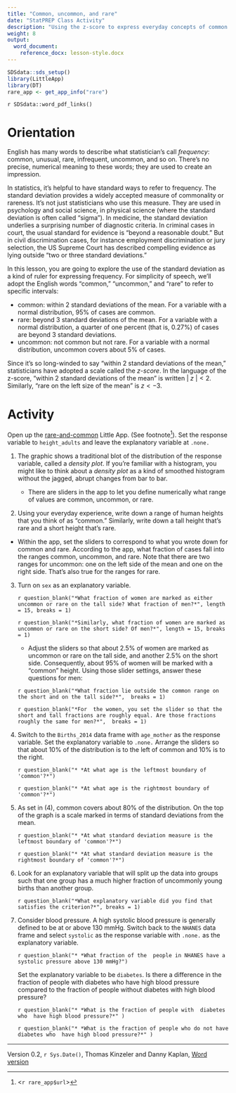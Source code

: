 ```yaml
---
title: "Common, uncommon, and rare"
date: "StatPREP Class Activity"
description: "Using the z-score to express everyday concepts of common and rare."
weight: 8
output:
  word_document:
    reference_docx: lesson-style.docx
---
```


```r
SDSdata::sds_setup()
library(LittleApp)
library(DT)
rare_app <- get_app_info("rare")
```

`r SDSdata::word_pdf_links()`

# Orientation 

English has many words to describe what statistician's call *frequency*: common, unusual, rare, infrequent, uncommon, and so on. There's no precise, numerical meaning to these words; they are used to create an impression.

In statistics, it's helpful to have standard ways to refer to frequency. The standard deviation provides a widely accepted measure of commonality  or rareness. It's not just statisticians who use this measure. They are used in psychology and social science, in physical science (where the standard deviation is often called "sigma"). In medicine, the standard deviation underlies a surprising number of diagnostic criteria. In criminal cases in court, the usual standard for evidence is "beyond a reasonable doubt." But in civil discrimination cases, for instance employment discrimination or jury selection, the US Supreme Court has described compelling evidence as lying outside "two or three standard deviations."

In this lesson, you are going to explore the use of the standard deviation as a kind of ruler for expressing frequency. For simplicity of speech,  we'll adopt the English words "common,"  "uncommon," and "rare" to refer to specific intervals:

* common: within 2 standard deviations of the mean. For a variable with a normal distribution, 95% of cases are common.
* rare: beyond 3 standard deviations of the mean. For a variable with a normal distribution, a quarter of one percent (that is, 0.27%) of cases are beyond 3 standard deviations.
* uncommon: not common but not rare. For a variable with  a  normal distribution, uncommon covers about 5% of cases.  

Since it's so long-winded to say "within 2 standard deviations of the mean," statisticians have adopted a scale called the *z-score*. In the language of the z-score, "within 2 standard deviations of the mean" is written $|\ z\ | < 2$. Similarly, "rare on  the left size of the mean" is $z < -3$.


# Activity

Open up the [rare-and-common](`r rare_app$url`)  Little App. (See footnote^[<`r rare_app$url`>]).  Set the response variable to `height_adults` and leave the explanatory variable at `.none.` 

1. The graphic shows a traditional blot of the distribution of the response variable, called a *density plot*. If you're familiar with a histogram, you might like to think about a *density plot* as a kind of smoothed histogram without the jagged, abrupt changes from bar to bar.

    * There are sliders in the app to let you define numerically what range of values are common, uncommon, or rare. 
    
2. Using your everyday experience, write down a range of human heights that you think of as "common." Similarly, write down a tall height that's rare and a short height that's rare.

* Within the app, set the sliders to correspond to what you wrote down for common and rare. According to the app, what fraction of cases fall into the ranges common, uncommon,  and rare. Note that there are two ranges for uncommon: one on the left side of the mean and one on the right side. That's also true for the ranges for rare.

3. Turn on `sex` as an explanatory variable. 

    `r question_blank("*What fraction of women are marked as either uncommon or rare on the tall side? What fraction of men?*", length = 15, breaks = 1)`
    
    `r question_blank("*Similarly, what fraction of women are marked as uncommon or rare on the short side? Of men?*", length = 15, breaks = 1)`
    
    * Adjust the sliders so that about 2.5% of women are marked as uncommon or rare on the tall side, and another 2.5% on the short side. Consequently,  about 95% of women will be marked with a "common" height. Using those slider settings,  answer these questions for men:
    
    `r question_blank("*What fraction lie outside the common range on  the short and on the tall side?*",  breaks = 1)` 
    
    `r question_blank("*For  the women, you set the slider so that the short and tall fractions are roughly equal. Are those fractions roughly the same for men?*",  breaks = 1)`  
    
4. Switch to the `Births_2014` data frame with `age_mother` as the response variable. Set the explanatory variable to `.none.` Arrange the sliders so that about 10% of the distribution is to the left of common and 10% is to the right.  

    `r question_blank("* *At what age is the leftmost boundary of 'common'?*")`
    
    `r question_blank("* *At what age is the rightmost boundary of 'common'?*")`


5. As set in  (4), common covers about 80% of the distribution. On the top of the graph is a scale marked in terms of standard deviations from the mean. 

    `r question_blank("* *At what standard deviation measure is the leftmost boundary of 'common'?*")`
    
    `r question_blank("* *At what standard deviation measure is the rightmost boundary of 'common'?*")`

6. Look for an explanatory variable that will split up the data into groups such that one group has a much higher fraction of uncommonly young births than another group.
    
    `r question_blank("*What explanatory variable did you find that satisfies the criterion?*", breaks = 1)`
    
7. Consider blood pressure. A high systolic blood pressure is generally defined to be at or above 130 mmHg. Switch back to the `NHANES` data frame and select `systolic` as the response variable with `.none.` as the explanatory variable. 

    `r question_blank("* *What fraction of the  people in NHANES have a systolic pressure above 130 mmHg?")`

     
    Set the explanatory variable to be `diabetes`. Is there a difference in the fraction of people with diabetes who have high blood pressure compared to the fraction of people without diabetes with high blood pressure?
    
    `r question_blank("* *What is the fraction of people with  diabetes who  have high blood pressure?*" )`


    `r question_blank("* *What is the fraction of people who do not have  diabetes who  have high blood pressure?*" )`

----------------------

Version 0.2, `r Sys.Date()`, Thomas Kinzeler and Danny Kaplan, [Word version](`r paste0("/word-versions/",tools::file_path_sans_ext(knitr::current_input()), ".docx")`)